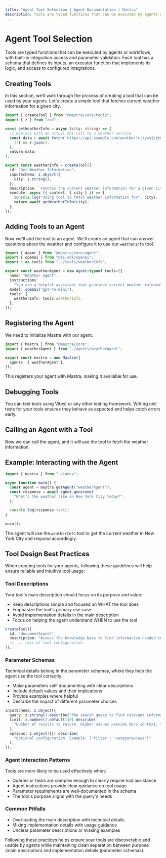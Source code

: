 ```yaml
---
title: "Agent Tool Selection | Agent Documentation | Mastra"
description: Tools are typed functions that can be executed by agents or workflows, with built-in integration access and parameter validation. Each tool has a schema that defines its inputs, an executor function that implements its logic, and access to configured integrations.
---
```


# Agent Tool Selection

Tools are typed functions that can be executed by agents or workflows, with built-in integration access and parameter validation. Each tool has a schema that defines its inputs, an executor function that implements its logic, and access to configured integrations.

## Creating Tools

In this section, we'll walk through the process of creating a tool that can be used by your agents. Let's create a simple tool that fetches current weather information for a given city.

```typescript filename="src/mastra/tools/weatherInfo.ts" copy
import { createTool } from "@mastra/core/tools";
import { z } from "zod";

const getWeatherInfo = async (city: string) => {
  // Replace with an actual API call to a weather service
  const data = await fetch(`https://api.example.com/weather?city=${city}`).then(
    (r) => r.json(),
  );
  return data;
};

export const weatherInfo = createTool({
  id: "Get Weather Information",
  inputSchema: z.object({
    city: z.string(),
  }),
  description: `Fetches the current weather information for a given city`,
  execute: async ({ context: { city } }) => {
    console.log("Using tool to fetch weather information for", city);
    return await getWeatherInfo(city);
  },
});
```

## Adding Tools to an Agent

Now we'll add the tool to an agent. We'll create an agent that can answer questions about the weather and configure it to use our `weatherInfo` tool.

```typescript filename="src/mastra/agents/weatherAgent.ts"
import { Agent } from "@mastra/core/agent";
import { openai } from "@ai-sdk/openai";
import * as tools from "../tools/weatherInfo";

export const weatherAgent = new Agent<typeof tools>({
  name: "Weather Agent",
  instructions:
    "You are a helpful assistant that provides current weather information. When asked about the weather, use the weather information tool to fetch the data.",
  model: openai("gpt-4o-mini"),
  tools: {
    weatherInfo: tools.weatherInfo,
  },
});
```

## Registering the Agent

We need to initialize Mastra with our agent.

```typescript filename="src/index.ts"
import { Mastra } from "@mastra/core";
import { weatherAgent } from "./agents/weatherAgent";

export const mastra = new Mastra({
  agents: { weatherAgent },
});
```

This registers your agent with Mastra, making it available for use.

## Debugging Tools

You can test tools using Vitest or any other testing framework. Writing unit tests for your tools ensures they behave as expected and helps catch errors early.

## Calling an Agent with a Tool

Now we can call the agent, and it will use the tool to fetch the weather information.

## Example: Interacting with the Agent

```typescript filename="src/index.ts"
import { mastra } from "./index";

async function main() {
  const agent = mastra.getAgent("weatherAgent");
  const response = await agent.generate(
    "What's the weather like in New York City today?",
  );

  console.log(response.text);
}

main();
```

The agent will use the `weatherInfo` tool to get the current weather in New York City and respond accordingly.

## Tool Design Best Practices

When creating tools for your agents, following these guidelines will help ensure reliable and intuitive tool usage:

### Tool Descriptions
Your tool's main description should focus on its purpose and value:
- Keep descriptions simple and focused on WHAT the tool does
- Emphasize the tool's primary use case
- Avoid implementation details in the main description
- Focus on helping the agent understand WHEN to use the tool

```typescript
createTool({
  id: "documentSearch",
  description: "Access the knowledge base to find information needed to answer user questions",
  // ... rest of tool configuration
});
```

### Parameter Schemas
Technical details belong in the parameter schemas, where they help the agent use the tool correctly:
- Make parameters self-documenting with clear descriptions
- Include default values and their implications
- Provide examples where helpful
- Describe the impact of different parameter choices

```typescript
inputSchema: z.object({
  query: z.string().describe("The search query to find relevant information"),
  limit: z.number().default(10).describe(
    "Number of results to return. Higher values provide more context, lower values focus on best matches"
  ),
  options: z.object({}).describe(
    "Optional configuration. Example: {'filter': 'category=news'}"
  ),
}),
```

### Agent Interaction Patterns
Tools are more likely to be used effectively when:
- Queries or tasks are complex enough to clearly require tool assistance
- Agent instructions provide clear guidance on tool usage
- Parameter requirements are well-documented in the schema
- The tool's purpose aligns with the query's needs

### Common Pitfalls
- Overloading the main description with technical details
- Mixing implementation details with usage guidance
- Unclear parameter descriptions or missing examples

Following these practices helps ensure your tools are discoverable and usable by agents while maintaining clean separation between purpose (main description) and implementation details (parameter schemas).
